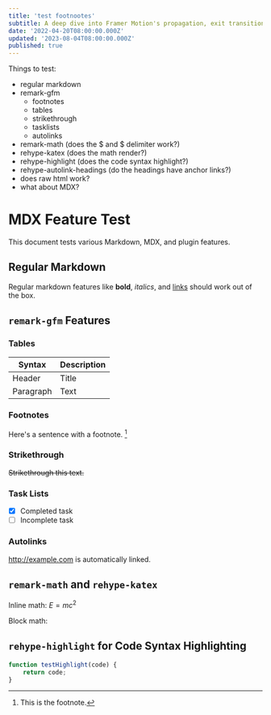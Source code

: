 ```yaml
---
title: 'test footnootes'
subtitle: A deep dive into Framer Motion's propagation, exit transitions and layout animation patterns through curated examples and interactive playgrounds.
date: '2022-04-20T08:00:00.000Z'
updated: '2023-08-04T08:00:00.000Z'
published: true
---
```



Things to test:
- regular markdown
- remark-gfm
    - footnotes
    - tables
    - strikethrough
    - tasklists
    - autolinks
- remark-math (does the $ and $ delimiter work?)
- rehype-katex (does the math render?)
- rehype-highlight (does the code syntax highlight?)
- rehype-autolink-headings (do the headings have anchor links?)
- does raw html work?
- what about MDX?

# MDX Feature Test

This document tests various Markdown, MDX, and plugin features.

## Regular Markdown

Regular markdown features like **bold**, _italics_, and [links](https://example.com) should work out of the box.

## `remark-gfm` Features

### Tables

| Syntax    | Description |
| --------- | ----------- |
| Header    | Title       |
| Paragraph | Text        |

### Footnotes

Here's a sentence with a footnote. [^1]

[^1]: This is the footnote.

### Strikethrough

~~Strikethrough this text.~~

### Task Lists

- [x] Completed task
- [ ] Incomplete task

### Autolinks

http://example.com is automatically linked.

## `remark-math` and `rehype-katex`

Inline math: $E=mc^2$

Block math:


## `rehype-highlight` for Code Syntax Highlighting

```javascript
function testHighlight(code) {
    return code;
}
